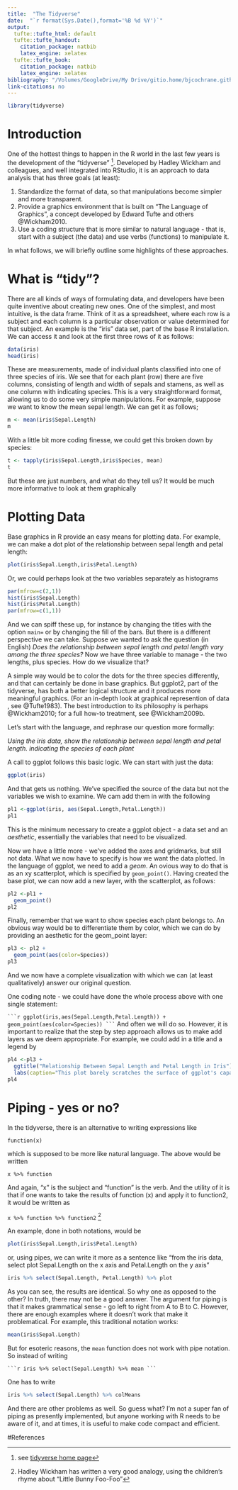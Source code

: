 ```yaml
---
title:  "The Tidyverse"
date:  "`r format(Sys.Date(),format='%B %d %Y')`"
output:
  tufte::tufte_html: default
  tufte::tufte_handout:
    citation_package: natbib
    latex_engine: xelatex
  tufte::tufte_book:
    citation_package: natbib
    latex_engine: xelatex
bibliography: "/Volumes/GoogleDrive/My Drive/gitio.home/bjcochrane.github.io/PGR2/bib2/TPG.bib"
link-citations: no
---
```


```r
library(tidyverse)
```

# Introduction

One of the hottest things to happen in the R world in the last few years is the development of the "tidyverse" ^[see [tidyverse home page](http://www.tidyverse.org)].  Developed by Hadley Wickham and colleagues, and well integrated into RStudio, it is an approach to data analysis that has three goals (at least):

1.  Standardize the format of data, so that manipulations become simpler and more transparent.
2.  Provide a graphics environment that is built on "The Language of Graphics", a concept developed by Edward Tufte and others @Wickham2010.
3.  Use a coding structure that is more similar to natural language - that is, start with a subject (the data) and use verbs (functions) to manipulate it.

In what follows, we will briefly outline some highlights of these approaches.

#  What is "tidy"?

There are all kinds of ways of formulating data, and developers have been quite inventive about creating new ones.  One of the simplest, and most intuitive, is the data frame.  Think of it as a spreadsheet, where each row is a subject and each column is a particular observation or value determined for that subject.  An example is the "iris" data set, part of the base R installation.  We can access it and look at the first three rows of it as follows:

```r
data(iris)
head(iris)
```

These are measurements, made of individual plants classified into one of three species of iris.  We see that for each plant (row) there are five columns, consisting of length and width of sepals and stamens, as well as one column with indicating species.  This is a very straightforward  format, allowing us to do some very simple manipulations.  For example, suppose we want to know the mean sepal length.  We can get it as follows;

```r
m <- mean(iris$Sepal.Length)
m
```

With a little bit more coding finesse, we could get this broken down by species:

```r
t <- tapply(iris$Sepal.Length,iris$Species, mean)
t
```

But these are just numbers, and what do they tell us?  It would be much more informative to look at them graphically


# Plotting Data

Base graphics in R provide an easy means for plotting data.  For example, we can make a dot plot of the relationship between sepal length and petal length:

```r
plot(iris$Sepal.Length,iris$Petal.Length)

```

Or, we could perhaps look at the two variables separately as histograms

```r
par(mfrow=c(2,1))
hist(iris$Sepal.Length)
hist(iris$Petal.Length)
par(mfrow=c(1,1))
```

And we can spiff these up, for instance by changing the titles with the option `main= ` or by changing the fill of the bars.  But there is a different perspective we can take.  Suppose we wanted to ask the question (in English) *Does the relationship between sepal length and petal length vary among the three species?*  Now we have three variable to manage - the two lengths, plus species.  How do we visualize that?

A simple way would be to color the dots for the three species differently, and that can certainly be done in base graphics.  But ggplot2, part of the tidyverse, has both a better logical structure and it produces more meaningful graphics.  (For an in-depth look at graphical represention of data , see @Tufte1983).  The best introduction to its philosophy is perhaps @Wickham2010; for a full how-to treatment, see @Wickham2009b.  

Let's start with the language, and rephrase our question more formally:

*Using the iris data, show the relationship between sepal length and petal length. indicating the species of each plant*

A call to ggplot follows this basic logic.  We can start with just the data:

```r
ggplot(iris)
```

And that gets us nothing.  We've specified the source of the data but not the variables we wish to examine.  We cam add them in with the following

```r
pl1 <-ggplot(iris, aes(Sepal.Length,Petal.Length))
pl1
```

This is the minimum necessary to create a ggplot object - a data set and an *aesthetic*, essentially the variables that need to be visualized.

Now we have a little more - we've added the axes and gridmarks, but still not data.  What we now have to specify is how we want the data plotted.  In the language of ggplot, we need to add a *geom*.  An ovious way to do that is as an xy scatterplot, which is specified by `geom_point()`.  Having created the base plot, we can now add a new layer, with the scatterplot, as follows:

```r
pl2 <-pl1 +
  geom_point()
pl2
```

Finally, remember that we want to show species each plant belongs to.  An obvious way would be to differentiate them by color, which we can do by providing an aesthetic for the geom_point layer:

```r
pl3 <- pl2 +
  geom_point(aes(color=Species))
pl3
```

And we now have a complete visualization with which we can (at least qualitatively) answer our original question.  

One coding note - we could have done the whole process above with one single statement:

`
```r
ggplot(iris,aes(Sepal.Length,Petal.Length)) +
  geom_point(aes(color=Species))
```
`
And often we will do so.  However, it is important to realize that the step by step approach allows us to make add layers as we deem appropriate.  For example, we could add in a title and a legend by

```r
pl4 <-pl3 +
  ggtitle("Relationship Between Sepal Length and Petal Length in Iris") +
  labs(caption="This plot barely scratches the surface of ggplot's capabilities")
pl4
```

# Piping - yes or no?

In the tidyverse, there is an alternative to writing expressions like 

`function(x)`

which is supposed to be more like natural language.  The above would be written 

`x %>% function`

And again, "x" is the subject and "function" is the verb.   And the utility of it is that if one wants to take the results of function (x) and apply it to function2, it would be written as 

`x %>% function %>% function2` ^[Hadley Wickham has written a very good analogy, using the children's rhyme about "Little Bunny Foo-Foo"]

An example, done in both notations, would be

```r
plot(iris$Sepal.Length,iris$Petal.Length)
```

or, using pipes, we can write it more as a sentence like "from the iris data, select plot Sepal.Length on the x axis and Petal.Length on the y axis"

```r
iris %>% select(Sepal.Length, Petal.Length) %>% plot
```


As you can see, the results are identical.  So why one as opposed to the other?  In truth, there may not be a good answer. The argument for piping is that it makes grammatical sense - go left to right from A to B to C. However, there are enough examples where it doesn't work that make it problematical.  For example, this traditional notation works:

```r
mean(iris$Sepal.Length)
```

But for esoteric reasons, the `mean` function does not work with pipe notation.  So instead of writing

`
```r
iris %>% select(Sepal.Length) %>% mean
```
`

One has to write 

```r
iris %>% select(Sepal.Length) %>% colMeans
```

And there are other problems as well.  So guess what?  I'm not a super fan of piping as presently implemented, but anyone working with R needs to be aware of it, and at times, it is useful to make code compact and efficient.

#References

<div id=refs></div>
